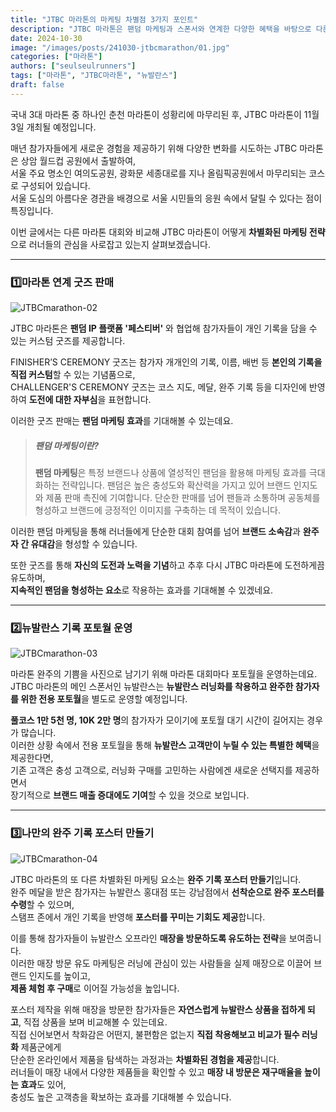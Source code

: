 ```yaml
---
title: "JTBC 마라톤의 마케팅 차별점 3가지 포인트"
description: "JTBC 마라톤은 팬덤 마케팅과 스폰서와 연계한 다양한 혜택을 바탕으로 다른 마라톤 대회와는 다른 차별화된 경험을 제공한다."
date: 2024-10-30
image: "/images/posts/241030-jtbcmarathon/01.jpg"
categories: ["마라톤"]
authors: ["seulseulrunners"]
tags: ["마라톤", "JTBC마라톤", "뉴발란스"]
draft: false
---
```


 국내 3대 마라톤 중 하나인 춘천 마라톤이 성황리에 마무리된 후, JTBC 마라톤이 11월 3일 개최될 예정입니다.

 매년 참가자들에게 새로운 경험을 제공하기 위해 다양한 변화를 시도하는 JTBC 마라톤은 상암 월드컵 공원에서 출발하여,  
서울 주요 명소인 여의도공원, 광화문 세종대로를 지나 올림픽공원에서 마무리되는 코스로 구성되어 있습니다.  
서울 도심의 아름다운 경관을 배경으로 서울 시민들의 응원 속에서 달릴 수 있다는 점이 특징입니다.

 이번 글에서는 다른 마라톤 대회와 비교해 JTBC 마라톤이 어떻게 **차별화된 마케팅 전략**으로 러너들의 관심을 사로잡고 있는지 살펴보겠습니다.

---

### 1️⃣마라톤 연계 굿즈 판매

<Image src="/images/posts/241030-jtbcmarathon/02.jpg" 
alt="JTBCmarathon-02" 
layout="responsive" 
caption="ⓒJTBC마라톤"
/>

JTBC 마라톤은 **팬덤 IP 플랫폼 '페스티버'** 와 협업해 참가자들이 개인 기록을 담을 수 있는 커스텀 굿즈를 제공합니다.
 
FINISHER’S CEREMONY 굿즈는 참가자 개개인의 기록, 이름, 배번 등 **본인의 기록을 직접 커스텀**할 수 있는 기념품으로,  
CHALLENGER'S CEREMONY 굿즈는 코스 지도, 메달, 완주 기록 등을 디자인에 반영하여 **도전에 대한 자부심**을 표현합니다.

이러한 굿즈 판매는 **팬덤 마케팅 효과**를 기대해볼 수 있는데요.

> ##### 팬덤 마케팅이란?
> **팬덤 마케팅**은 특정 브랜드나 상품에 열성적인 팬덤을 활용해 마케팅 효과를 극대화하는 전략입니다. 팬덤은 높은 충성도와 확산력을 가지고 있어 브랜드 인지도와 제품 판매 촉진에 기여합니다. 단순한 판매를 넘어 팬들과 소통하며 공동체를 형성하고 브랜드에 긍정적인 이미지를 구축하는 데 목적이 있습니다.

이러한 팬덤 마케팅을 통해 러너들에게 단순한 대회 참여를 넘어 **브랜드 소속감**과 **완주자 간 유대감**을 형성할 수 있습니다.  

또한 굿즈를 통해 **자신의 도전과 노력을 기념**하고 추후 다시 JTBC 마라톤에 도전하게끔 유도하며,  
**지속적인 팬덤을 형성하는 요소**로 작용하는 효과를 기대해볼 수 있겠네요.

---

### 2️⃣뉴발란스 기록 포토월 운영

<Image src="/images/posts/241030-jtbcmarathon/03.jpg" 
alt="JTBCmarathon-03" 
layout="responsive" 
caption="ⓒJTBC마라톤"
/>

마라톤 완주의 기쁨을 사진으로 남기기 위해 마라톤 대회마다 포토월을 운영하는데요.  
JTBC 마라톤의 메인 스폰서인 뉴발란스는 **뉴발란스 러닝화를 착용하고 완주한 참가자를 위한 전용 포토월**을 별도로 운영할 예정입니다.

**풀코스 1만 5천 명, 10K 2만 명**의 참가자가 모이기에 포토월 대기 시간이 길어지는 경우가 많습니다.  
이러한 상황 속에서 전용 포토월을 통해 **뉴발란스 고객만이 누릴 수 있는 특별한 혜택**을 제공한다면,  
기존 고객은 충성 고객으로, 러닝화 구매를 고민하는 사람에겐 새로운 선택지를 제공하면서  
장기적으로 **브랜드 매출 증대에도 기여**할 수 있을 것으로 보입니다. 

---

### 3️⃣나만의 완주 기록 포스터 만들기

<Image src="/images/posts/241030-jtbcmarathon/04.jpg" 
alt="JTBCmarathon-04" 
layout="responsive" 
caption="ⓒJTBC마라톤"
/>

JTBC 마라톤의 또 다른 차별화된 마케팅 요소는 **완주 기록 포스터 만들기**입니다.  
완주 메달을 받은 참가자는 뉴발란스 홍대점 또는 강남점에서 **선착순으로 완주 포스터를 수령**할 수 있으며,  
스탬프 존에서 개인 기록을 반영해 **포스터를 꾸미는 기회도 제공**합니다.  

이를 통해 참가자들이 뉴발란스 오프라인 **매장을 방문하도록 유도하는 전략**을 보여줍니다.  
이러한 매장 방문 유도 마케팅은 러닝에 관심이 있는 사람들을 실제 매장으로 이끌어 브랜드 인지도를 높이고,  
**제품 체험 후 구매**로 이어질 가능성을 높입니다.  

포스터 제작을 위해 매장을 방문한 참가자들은 **자연스럽게 뉴발란스 상품을 접하게 되고**, 직접 상품을 보며 비교해볼 수 있는데요.   
직접 신어보면서 착화감은 어떤지, 불편함은 없는지 **직접 착용해보고 비교가 필수 러닝화** 제품군에게  
단순한 온라인에서 제품을 탐색하는 과정과는 **차별화된 경험을 제공**합니다.  
러너들이 매장 내에서 다양한 제품들을 확인할 수 있고 **매장 내 방문은 재구매율을 높이는 효과**도 있어,  
충성도 높은 고객층을 확보하는 효과를 기대해볼 수 있습니다.
